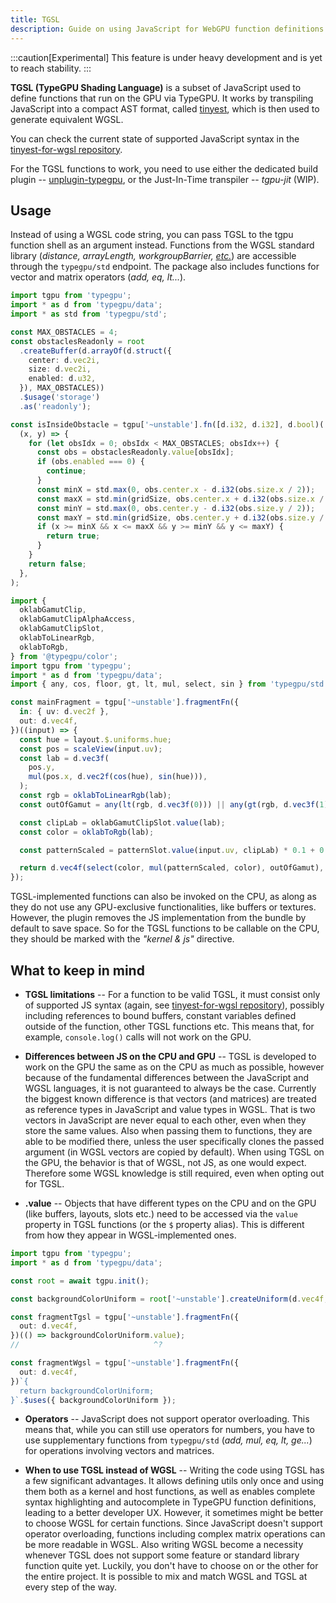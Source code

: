 ```yaml
---
title: TGSL
description: Guide on using JavaScript for WebGPU function definitions.
---
```


:::caution[Experimental]
This feature is under heavy development and is yet to reach stability.
:::

**TGSL (TypeGPU Shading Language)** is a subset of JavaScript used to define functions that run on the GPU via TypeGPU.
It works by transpiling JavaScript into a compact AST format, called [tinyest](https://www.npmjs.com/package/tinyest), 
which is then used to generate equivalent WGSL.

You can check the current state of supported JavaScript syntax in the [tinyest-for-wgsl repository](https://github.com/software-mansion/TypeGPU/blob/release/packages/tinyest-for-wgsl/src/parsers.ts).

For the TGSL functions to work, you need to use either the dedicated build plugin -- [unplugin-typegpu](/TypeGPU/tooling/unplugin-typegpu), 
or the Just-In-Time transpiler -- *tgpu-jit* (WIP).

## Usage

Instead of using a WGSL code string, you can pass TGSL to the tgpu function shell as an argument instead.
Functions from the WGSL standard library (*distance, arrayLength, workgroupBarrier, [etc.](https://github.com/software-mansion/TypeGPU/blob/release/packages/typegpu/src/std/index.ts)*) are accessible through the `typegpu/std` endpoint. 
The package also includes functions for vector and matrix operators (*add, eq, lt...*).

```ts
import tgpu from 'typegpu';
import * as d from 'typegpu/data';
import * as std from 'typegpu/std';

const MAX_OBSTACLES = 4;
const obstaclesReadonly = root
  .createBuffer(d.arrayOf(d.struct({
    center: d.vec2i,
    size: d.vec2i,
    enabled: d.u32,
  }), MAX_OBSTACLES))
  .$usage('storage')
  .as('readonly');

const isInsideObstacle = tgpu['~unstable'].fn([d.i32, d.i32], d.bool)(
  (x, y) => {
    for (let obsIdx = 0; obsIdx < MAX_OBSTACLES; obsIdx++) {
      const obs = obstaclesReadonly.value[obsIdx];
      if (obs.enabled === 0) {
        continue;
      }
      const minX = std.max(0, obs.center.x - d.i32(obs.size.x / 2));
      const maxX = std.min(gridSize, obs.center.x + d.i32(obs.size.x / 2));
      const minY = std.max(0, obs.center.y - d.i32(obs.size.y / 2));
      const maxY = std.min(gridSize, obs.center.y + d.i32(obs.size.y / 2));
      if (x >= minX && x <= maxX && y >= minY && y <= maxY) {
        return true;
      }
    }
    return false;
  },
);
```

```ts
import {
  oklabGamutClip,
  oklabGamutClipAlphaAccess,
  oklabGamutClipSlot,
  oklabToLinearRgb,
  oklabToRgb,
} from '@typegpu/color';
import tgpu from 'typegpu';
import * as d from 'typegpu/data';
import { any, cos, floor, gt, lt, mul, select, sin } from 'typegpu/std';

const mainFragment = tgpu['~unstable'].fragmentFn({
  in: { uv: d.vec2f },
  out: d.vec4f,
})((input) => {
  const hue = layout.$.uniforms.hue;
  const pos = scaleView(input.uv);
  const lab = d.vec3f(
    pos.y,
    mul(pos.x, d.vec2f(cos(hue), sin(hue))),
  );
  const rgb = oklabToLinearRgb(lab);
  const outOfGamut = any(lt(rgb, d.vec3f(0))) || any(gt(rgb, d.vec3f(1)));

  const clipLab = oklabGamutClipSlot.value(lab);
  const color = oklabToRgb(lab);

  const patternScaled = patternSlot.value(input.uv, clipLab) * 0.1 + 0.9;

  return d.vec4f(select(color, mul(patternScaled, color), outOfGamut), 1);
});
```

TGSL-implemented functions can also be invoked on the CPU, as along as they do not use any GPU-exclusive functionalities, like buffers or textures.
However, the plugin removes the JS implementation from the bundle by default to save space.
So for the TGSL functions to be callable on the CPU, they should be marked with the *"kernel & js"* directive.

## What to keep in mind

* **TGSL limitations** --
For a function to be valid TGSL, it must consist only of supported JS syntax (again, see [tinyest-for-wgsl repository](https://github.com/software-mansion/TypeGPU/blob/release/packages/tinyest-for-wgsl/src/parsers.ts)), possibly including references to bound buffers, constant variables defined outside of the function, other TGSL functions etc.
This means that, for example, `console.log()` calls will not work on the GPU.

* **Differences between JS on the CPU and GPU** --
TGSL is developed to work on the GPU the same as on the CPU as much as possible, 
however because of the fundamental differences between the JavaScript and WGSL languages, it is not guaranteed to always be the case.
Currently the biggest known difference is that vectors (and matrices) are treated as reference types in JavaScript and value types in WGSL.
That is two vectors in JavaScript are never equal to each other, even when they store the same values. 
Also when passing them to functions, they are able to be modified there, unless the user specifically clones the passed argument
(in WGSL vectors are copied by default). When using TGSL on the GPU, the behavior is that of WGSL, not JS, as one would expect.
Therefore some WGSL knowledge is still required, even when opting out for TGSL.

* **.value** --
Objects that have different types on the CPU and on the GPU (like buffers, layouts, slots etc.) need to be accessed via the `value` property in TGSL functions (or the `$` property alias).
This is different from how they appear in WGSL-implemented ones.

```ts twoslash
import tgpu from 'typegpu';
import * as d from 'typegpu/data';

const root = await tgpu.init();

const backgroundColorUniform = root['~unstable'].createUniform(d.vec4f, d.vec4f(0.114, 0.447, 0.941, 1));

const fragmentTgsl = tgpu['~unstable'].fragmentFn({
  out: d.vec4f,
})(() => backgroundColorUniform.value);
//                              ^?

const fragmentWgsl = tgpu['~unstable'].fragmentFn({
  out: d.vec4f,
})`{ 
  return backgroundColorUniform; 
}`.$uses({ backgroundColorUniform });
```

* **Operators** --
JavaScript does not support operator overloading. 
This means that, while you can still use operators for numbers, 
you have to use supplementary functions from `typegpu/std` (*add, mul, eq, lt, ge...*) for operations involving vectors and matrices.

* **When to use TGSL instead of WGSL** --
Writing the code using TGSL has a few significant advantages. 
It allows defining utils only once and using them both as a kernel and host functions,
as well as enables complete syntax highlighting and autocomplete in TypeGPU function definitions, leading to a better developer UX.
However, it sometimes might be better to choose WGSL for certain functions. 
Since JavaScript doesn't support operator overloading, functions including complex matrix operations can be more readable in WGSL.
Also writing WGSL become a necessity whenever TGSL does not support some feature or standard library function quite yet.
Luckily, you don't have to choose on or the other for the entire project. It is possible to mix and match WGSL and TGSL at every step of the way.